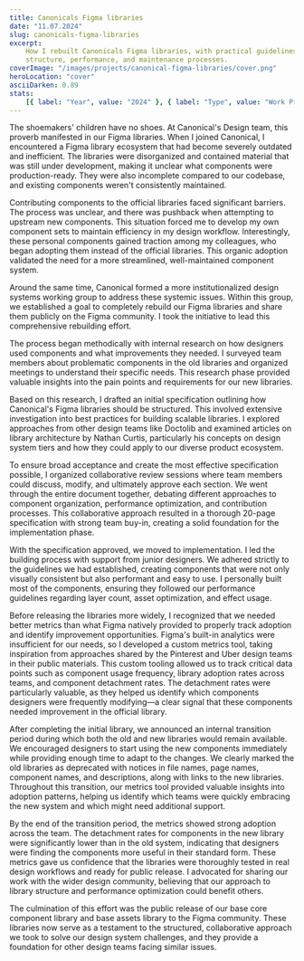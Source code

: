 ```yaml
---
title: Canonicals Figma libraries
date: "11.07.2024"
slug: canonicals-figma-libraries
excerpt:
    How I rebuilt Canonicals Figma libraries, with practical guidelines on
    structure, performance, and maintenance processes.
coverImage: "/images/projects/canonical-figma-libraries/cover.png"
heroLocation: "cover"
asciiDarken: 0.89
stats:
    [{ label: "Year", value: "2024" }, { label: "Type", value: "Work Project" }]
---
```


The shoemakers' children have no shoes. At Canonical's Design team, this proverb
manifested in our Figma libraries. When I joined Canonical, I encountered a
Figma library ecosystem that had become severely outdated and inefficient. The
libraries were disorganized and contained material that was still under
development, making it unclear what components were production-ready. They were
also incomplete compared to our codebase, and existing components weren't
consistently maintained.

Contributing components to the official libraries faced significant barriers.
The process was unclear, and there was pushback when attempting to upstream new
components. This situation forced me to develop my own component sets to
maintain efficiency in my design workflow. Interestingly, these personal
components gained traction among my colleagues, who began adopting them instead
of the official libraries. This organic adoption validated the need for a more
streamlined, well-maintained component system.

Around the same time, Canonical formed a more institutionalized design systems
working group to address these systemic issues. Within this group, we
established a goal to completely rebuild our Figma libraries and share them
publicly on the Figma community. I took the initiative to lead this
comprehensive rebuilding effort.

The process began methodically with internal research on how designers used
components and what improvements they needed. I surveyed team members about
problematic components in the old libraries and organized meetings to understand
their specific needs. This research phase provided valuable insights into the
pain points and requirements for our new libraries.

Based on this research, I drafted an initial specification outlining how
Canonical's Figma libraries should be structured. This involved extensive
investigation into best practices for building scalable libraries. I explored
approaches from other design teams like Doctolib and examined articles on
library architecture by Nathan Curtis, particularly his concepts on design
system tiers and how they could apply to our diverse product ecosystem.

To ensure broad acceptance and create the most effective specification possible,
I organized collaborative review sessions where team members could discuss,
modify, and ultimately approve each section. We went through the entire document
together, debating different approaches to component organization, performance
optimization, and contribution processes. This collaborative approach resulted
in a thorough 20-page specification with strong team buy-in, creating a solid
foundation for the implementation phase.

With the specification approved, we moved to implementation. I led the building
process with support from junior designers. We adhered strictly to the
guidelines we had established, creating components that were not only visually
consistent but also performant and easy to use. I personally built most of the
components, ensuring they followed our performance guidelines regarding layer
count, asset optimization, and effect usage.

Before releasing the libraries more widely, I recognized that we needed better
metrics than what Figma natively provided to properly track adoption and
identify improvement opportunities. Figma's built-in analytics were insufficient
for our needs, so I developed a custom metrics tool, taking inspiration from
approaches shared by the Pinterest and Uber design teams in their public
materials. This custom tooling allowed us to track critical data points such as
component usage frequency, library adoption rates across teams, and component
detachment rates. The detachment rates were particularly valuable, as they
helped us identify which components designers were frequently modifying—a clear
signal that these components needed improvement in the official library.

After completing the initial library, we announced an internal transition period
during which both the old and new libraries would remain available. We
encouraged designers to start using the new components immediately while
providing enough time to adapt to the changes. We clearly marked the old
libraries as deprecated with notices in file names, page names, component names,
and descriptions, along with links to the new libraries. Throughout this
transition, our metrics tool provided valuable insights into adoption patterns,
helping us identify which teams were quickly embracing the new system and which
might need additional support.

By the end of the transition period, the metrics showed strong adoption across
the team. The detachment rates for components in the new library were
significantly lower than in the old system, indicating that designers were
finding the components more useful in their standard form. These metrics gave us
confidence that the libraries were thoroughly tested in real design workflows
and ready for public release. I advocated for sharing our work with the wider
design community, believing that our approach to library structure and
performance optimization could benefit others.

The culmination of this effort was the public release of our base core component
library and base assets library to the Figma community. These libraries now
serve as a testament to the structured, collaborative approach we took to solve
our design system challenges, and they provide a foundation for other design
teams facing similar issues.
